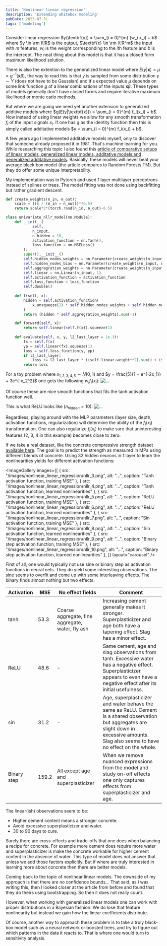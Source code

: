 ```yaml
---
title: 'Nonlinear linear regression'
description: 'Extending whitebox modeling'
pubDate: 2025-07-31
tags: ['modeling']
---
```



Consider linear regression $y(\textbf{x}) = \sum_{i = 0}^{m} (w_i x_i) + b$ 
where $y \in \rm I\!R$ is the output, 
$\textbf{x} \in \rm I\!R^m$ the input with $m$ features,
$w_i$ is the weight corresponding to the $i$th feature and $b$ is the intercept.
The neat thing about this model is that it has a closed form maximum likelihood solution.

There is also the extention to the generalized linear model where $E(y|\textbf{x}) = \mu = g^{-1}(\textbf{x}\beta)$,
the way to read this is that $y$ is sampled from some distribution $y \sim Y$ (does not have to be Gaussian) and it's
expected value $\mu$ depends on some link function $g$ of a linear combinations of the inputs $\textbf{x}\beta$.
These types of models generally don't have closed forms and require iterative maximum likelihood or monte carlo methods.

But where we are going we need yet another extension to generalized additive models where $g(E(y|\textbf{x})) = \sum_{i = 0}^{m} f_i(x_i) + b$.
Now instead of using linear weights we allow for any smooth transformation $f_i$ of the input signals $x_i$.
If one has $g$ as the identity function then this is simply called additative models $y = \sum_{i = 0}^{m} f_i(x_i) + b$.

A few years ago I implemented additative models myself, only to discover that someone already proposed it in 1981.
That's machine learning for you. While researching this topic I also found this [article of comparative setups of
linear models, generalized linear models, additative models and generalized additative models](https://www.cs.cornell.edu/~yinlou/papers/lou-kdd12.pdf).
Basically, these models will never beat your average black box model (the article compares to Random Forests TM).
But they do offer some unique interpretability.

My implementation was in Pytorch and used 1 layer multilayer perceptrons instead of splines or trees.
The model fitting was not done using backfitting but rather gradient descent.

```python
def create_weights(n_in, n_out):
    scale = ((6 / (n_in + n_out))**0.5)
    return scale*2*(torch.rand(n_in, n_out)-0.5)

class univariate_nllr_model(nn.Module):
    def __init__(
            self, 
            n_input, 
            n_hidden = 10, 
            activation_function = nn.Tanh(),
            loss_function = nn.MSELoss()
        ):
        super().__init__()
        self.hidden_nodes_weights = nn.Parameter(create_weights(n_input, n_hidden))
        self.hidden_nodes_bias = nn.Parameter(create_weights(n_input, n_hidden))
        self.aggregration_weights = nn.Parameter(create_weights(n_input, n_hidden))
        self.linear = nn.Linear(n_input, 1)
        self.activation_function = activation_function
        self.loss_function = loss_function
        self.double()
        
    def f(self, x):
        hidden = self.activation_function(
            x.unsqueeze(2) * self.hidden_nodes_weights + self.hidden_nodes_bias
        )
        return (hidden * self.aggregration_weights).sum(-1)

    def forward(self, x):
        return self.linear(self.f(x)).squeeze(1)
    
    def evaluate(self, x, y, l2_last_layer = 1e-3):
        fx = self.f(x)
        yp = self.linear(fx).squeeze(1)
        loss = self.loss_function(y, yp)
        if l2_last_layer:
            loss += l2_last_layer * ((self.linear.weight**2).sum() + (self.linear.bias**2).sum())
        return loss
```

For a toy problem where $x_{1,2,3,4,5} \sim N(0,1)$ and $y = \frac{5}{1 + e^{-2x_1}} + 3e^{-x_2^2}$ one gets the following $w_i f_i(x_i)$:
![...](/images/nonlinear_linear_regression/nllr_1.png)

Of course these are nice smooth functions that fits the tanh activation function well. 

This is what ReLU looks like ($n_{hidden} = 10$):
![...](/images/nonlinear_linear_regression/nllr_2.png)

Regardless, playing around with the MLP parameters (layer size, depth, activation functions, regularization) will determine the ability of the $f_i(x_i)$ transformation.
One can also regularize $f_i(x_i)$ to make sure that uninteresting features (2, 3, 4 in this example) becomes close to zero.

If we take a real dataset, like the concrete compressive strength dataset [available here](https://archive.ics.uci.edu/dataset/165/concrete+compressive+strength).
The goal is to predict the strength as measured in MPa using different blends of concrete. 
Using 32 hidden neurons in 1 layer to learn the nonlinearities yields for different activation functions:

<ImageGallery 
  images={[
    {
      src: "/images/nonlinear_linear_regression/nllr_3.png",
      alt: "...",
      caption: "Tanh activation function, training MSE"
    },
    {
      src: "/images/nonlinear_linear_regression/nllr_4.png",
      alt: "...",
      caption: "Tanh activation function, learned nonlinearities"
    },
    {
      src: "/images/nonlinear_linear_regression/nllr_5.png",
      alt: "...",
      caption: "ReLU activation function, training MSE"
    },
    {
      src: "/images/nonlinear_linear_regression/nllr_6.png",
      alt: "...",
      caption: "ReLU activation function, learned nonlinearities"
    },
    {
      src: "/images/nonlinear_linear_regression/nllr_7.png",
      alt: "...",
      caption: "Sin activation function, training MSE"
    },
    {
      src: "/images/nonlinear_linear_regression/nllr_8.png",
      alt: "...",
      caption: "Sin activation function, learned nonlinearities"
    },
    {
      src: "/images/nonlinear_linear_regression/nllr_9.png",
      alt: "...",
      caption: "Binary step activation function, training MSE"
    },
    {
      src: "/images/nonlinear_linear_regression/nllr_10.png",
      alt: "...",
      caption: "Binary step activation function, learned nonlinearities"
    },
  ]}
  layout="carousel"
/>

First of all, one would typically not use sine or binary step as activation functions in neural nets.
They do yield some interesting observations. The sine seems to overfit and come up with some interleaving effects. 
The binary finds almost nothing but two effects.

| Activation | MSE | No effect fields | Comment |
| -------- | ------- |  ------- | ------- |
| tanh | 53.3 | Coarse aggregate, fine aggregate, water, fly ash | Increasing cement generally makes it stronger. Superplasticizer and age both have a tapering effect. Slag has a minor effect. |
| ReLU | 48.6 | - | Same cement, age and slag observations from tanh. Excessive water has a negative effect. Superplasticizer appears to even have a negative effect after its initial usefulness. |
| sin | 31.2 | - | Age, superplasticizer and water behave the same as ReLU. Cement is a shared observation but aggregates are slight down in excessive amounts. Slag also seems to have no effect on the whole.|
| Binary step | 159.2 | All except age and superplasticizer | When we remove nuanced expressions from the model and study on-off effects one only captures effects from superplasticizer and age. |

The linear(ish) observations seem to be:
* Higher cement content means a stronger concrete.
* Avoid excessive superplasticizer and water.
* 30 to 90 days to cure.

Surely there are cross-effects and trade-offs that one does when balancing a recipe for concrete.
For example more cement does require more water and superplasticizer is make the concrete workable for higher cement content in the absence of water.
This type of model does not answer that unless we add those factors explicitly.
But if where are truly interested in learning more about concrete then there are better models.

Coming back to the topic of nonlinear linear models.
The downside of my approach is that there are no confidence bounds...
That said, as I was writing this, then I looked closer at the article from before and found that they do theirs using bootstrapping.
So then it does not really count.

However, when working with generalized linear models one can work with proper distributions in a Bayesian fashion.
We do lose that feature nonlinearity but instead we gain how the linear coefficients distribute.

Of course, another way to approach these problem is to take a truly black-box model such as a neural network or boosted trees,
and try to figure out which patterns in the data it reacts to.
That is where one would turn to sensitivity analysis.